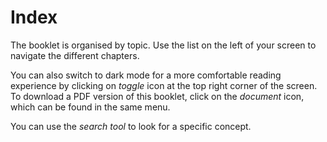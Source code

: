 # Index {.unnumbered}
The booklet is organised by topic. Use the list on the left of your screen to navigate the different chapters.

```{=html}
You can also switch to dark mode for a more comfortable reading experience by clicking on <i>toggle</i> icon at the top right corner of the screen. To download a PDF version of this booklet, click on the <i>document</i> icon, which can be found in the same menu.
```
:::{.callout-tip}
You can use the *search tool* to look for a specific concept.
:::